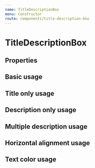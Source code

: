 ```yaml
---
name: TitleDescriptionBox
menu: Constructor
route: components/title-description-box
---
```



# TitleDescriptionBox

## Properties

<Props of={TitleDescriptionBox} />

## Basic usage

<Playground>
    <TitleDescriptionBox
        title="Lorem ipsum"
        description="Lorem ipsum, dolor sit amet consectetur adipisicing elit."
    />
</Playground>

## Title only usage

<Playground>
    <TitleDescriptionBox
        title="Lorem ipsum"
    />
</Playground>

## Description only usage

<Playground>
    <TitleDescriptionBox
        description="Lorem ipsum, dolor sit amet consectetur adipisicing elit."
    />
</Playground>

## Multiple description usage

<Playground>
    <TitleDescriptionBox
        title="Lorem ipsum"
        description="Lorem ipsum, dolor sit amet consectetur adipisicing elit."
    />
    <TitleDescriptionBox
        description="Lorem ipsum, dolor sit amet consectetur adipisicing elit."
    />
    <TitleDescriptionBox
        description="Lorem ipsum, dolor sit amet consectetur adipisicing elit."
    />
</Playground>

## Horizontal alignment usage

<Playground>
    <TitleDescriptionBox
        title="Lorem ipsum"
        description="Lorem ipsum, dolor sit amet consectetur adipisicing elit."
        hAlign="center"
    />
</Playground>

## Text color usage

<Playground>
    <BackgroundWrapper>
        <TitleDescriptionBox
            title="Lorem ipsum"
            description="Lorem ipsum, dolor sit amet consectetur adipisicing elit."
            textColor="white"
        />
    </BackgroundWrapper>
</Playground>

